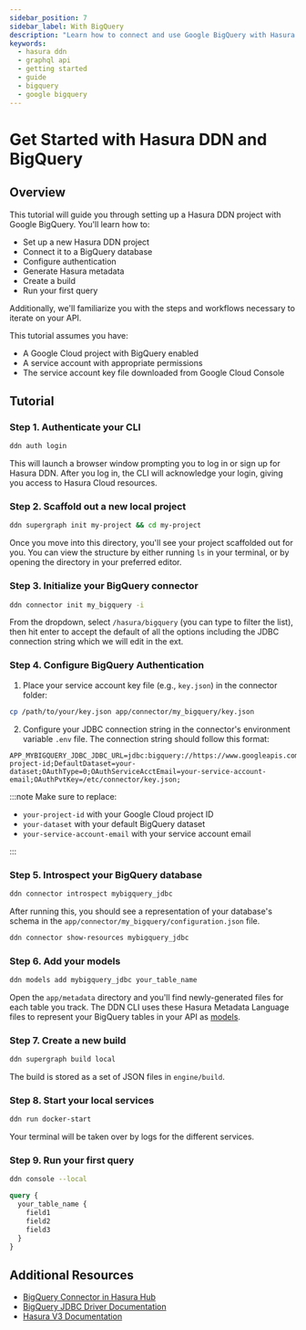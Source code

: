 ```yaml
---
sidebar_position: 7
sidebar_label: With BigQuery
description: "Learn how to connect and use Google BigQuery with Hasura DDN to create a real-time GraphQL API."
keywords:
  - hasura ddn
  - graphql api
  - getting started
  - guide
  - bigquery
  - google bigquery
---
```



# Get Started with Hasura DDN and BigQuery

## Overview

This tutorial will guide you through setting up a Hasura DDN project with Google BigQuery. You'll learn how to:

- Set up a new Hasura DDN project
- Connect it to a BigQuery database
- Configure authentication
- Generate Hasura metadata
- Create a build
- Run your first query

Additionally, we'll familiarize you with the steps and workflows necessary to iterate on your API.

This tutorial assumes you have:

- A Google Cloud project with BigQuery enabled
- A service account with appropriate permissions
- The service account key file downloaded from Google Cloud Console

<Prereqs />

## Tutorial

### Step 1. Authenticate your CLI

```sh title="Before you can create a new Hasura DDN project, you need to authenticate your CLI:"
ddn auth login
```

This will launch a browser window prompting you to log in or sign up for Hasura DDN. After you log in, the CLI will
acknowledge your login, giving you access to Hasura Cloud resources.

### Step 2. Scaffold out a new local project

```sh title="Next, create a new local project:"
ddn supergraph init my-project && cd my-project
```

Once you move into this directory, you'll see your project scaffolded out for you. You can view the structure by either
running `ls` in your terminal, or by opening the directory in your preferred editor.

### Step 3. Initialize your BigQuery connector

```sh title="In your project directory, run:"
ddn connector init my_bigquery -i
```

From the dropdown, select `/hasura/bigquery` (you can type to filter the list), then hit enter to accept the default of
all the options including the JDBC connection string which we will edit in the ext.

### Step 4. Configure BigQuery Authentication

1. Place your service account key file (e.g., `key.json`) in the connector folder:

```sh title="Copy your service account key file to the connector directory:"
cp /path/to/your/key.json app/connector/my_bigquery/key.json
```

2. Configure your JDBC connection string in the connector's environment variable `.env` file. The connection string
   should follow this format:

```plaintext
APP_MYBIGQUERY_JDBC_JDBC_URL=jdbc:bigquery://https://www.googleapis.com/bigquery/v2:443;ProjectId=your-project-id;DefaultDataset=your-dataset;OAuthType=0;OAuthServiceAcctEmail=your-service-account-email;OAuthPvtKey=/etc/connector/key.json;
```

:::note Make sure to replace:

- `your-project-id` with your Google Cloud project ID
- `your-dataset` with your default BigQuery dataset
- `your-service-account-email` with your service account email

:::

### Step 5. Introspect your BigQuery database

```sh title="Use the CLI to introspect your BigQuery database:"
ddn connector introspect mybigquery_jdbc
```

After running this, you should see a representation of your database's schema in the
`app/connector/my_bigquery/configuration.json` file.

```sh title="You can check which resources are available — and their status — at any point using the CLI:"
ddn connector show-resources mybigquery_jdbc
```

### Step 6. Add your models

```sh title="Track your BigQuery tables as models in your DDN metadata:"
ddn models add mybigquery_jdbc your_table_name
```

Open the `app/metadata` directory and you'll find newly-generated files for each table you track. The DDN CLI uses these
Hasura Metadata Language files to represent your BigQuery tables in your API as
[models](/reference/metadata-reference/models.mdx).

### Step 7. Create a new build

```sh title="To create a local build, run:"
ddn supergraph build local
```

The build is stored as a set of JSON files in `engine/build`.

### Step 8. Start your local services

```sh title="Start your local Hasura DDN Engine and BigQuery connector:"
ddn run docker-start
```

Your terminal will be taken over by logs for the different services.

### Step 9. Run your first query

```sh title="In a new terminal tab, open your local console:"
ddn console --local
```

```graphql title="In the GraphiQL explorer of the console, write a query for your table:"
query {
  your_table_name {
    field1
    field2
    field3
  }
}
```

## Additional Resources

- [BigQuery Connector in Hasura Hub](https://hasura.io/connectors/bigquery-jdbc)
- [BigQuery JDBC Driver Documentation](https://cloud.google.com/bigquery/docs/reference/odbc-jdbc-drivers#current_jdbc_driver)
- [Hasura V3 Documentation](https://hasura.io/docs/3.0)
